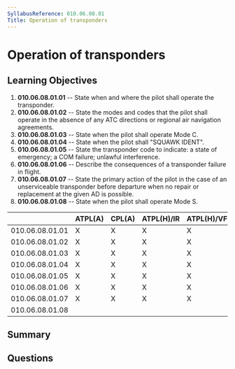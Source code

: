 ```yaml
---
SyllabusReference: 010.06.08.01
Title: Operation of transponders
---
```


# Operation of transponders

## Learning Objectives

1.  **010.06.08.01.01** -- State when and where the pilot shall operate the
    transponder.
2.  **010.06.08.01.02** -- State the modes and codes that the pilot shall operate
    in the absence of any ATC directions or regional air navigation agreements.
3.  **010.06.08.01.03** -- State when the pilot shall operate Mode C.
4.  **010.06.08.01.04** -- State when the pilot shall "SQUAWK IDENT".
5.  **010.06.08.01.05** -- State the transponder code to indicate: a state of
    emergency; a COM failure; unlawful interference.
6.  **010.06.08.01.06** -- Describe the consequences of a transponder failure in
    flight.
7.  **010.06.08.01.07** -- State the primary action of the pilot in the case of
    an unserviceable transponder before departure when no repair or replacement
    at the given AD is possible.
8.  **010.06.08.01.08** -- State when the pilot shall operate Mode S.

|                 | ATPL(A) | CPL(A) | ATPL(H)/IR | ATPL(H)/VFR | CPL(H) | IR | CBIR(A) |
| --------------- | ------- | ------ | ---------- | ----------- | ------ | -- | ------- |
| 010.06.08.01.01 | X       | X      | X          | X           | X      | X  | X       |
| 010.06.08.01.02 | X       | X      | X          | X           | X      | X  | X       |
| 010.06.08.01.03 | X       | X      | X          | X           | X      | X  |         |
| 010.06.08.01.04 | X       | X      | X          | X           | X      | X  | X       |
| 010.06.08.01.05 | X       | X      | X          | X           | X      | X  | X       |
| 010.06.08.01.06 | X       | X      | X          | X           | X      | X  | X       |
| 010.06.08.01.07 | X       | X      | X          | X           | X      | X  | X       |
| 010.06.08.01.08 |         |        |            |             |        |    | X       |

## Summary

## Questions
